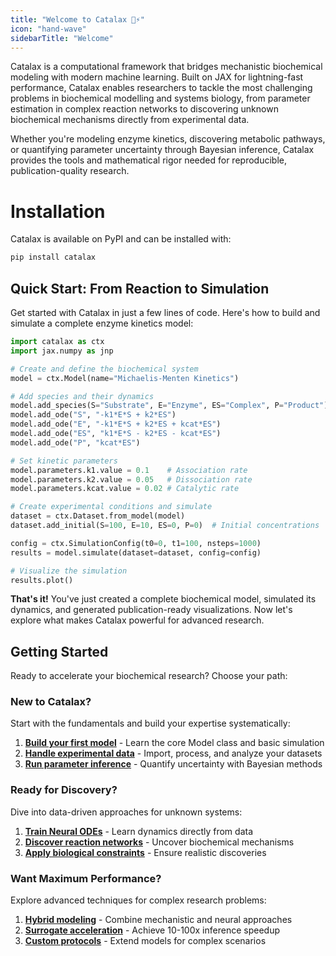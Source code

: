 ```yaml
---
title: "Welcome to Catalax 🧬⚡"
icon: "hand-wave"
sidebarTitle: "Welcome"
---
```


Catalax is a computational framework that bridges mechanistic biochemical modeling with modern machine learning. Built on JAX for lightning-fast performance, Catalax enables researchers to tackle the most challenging problems in biochemical modelling and systems biology, from parameter estimation in complex reaction networks to discovering unknown biochemical mechanisms directly from experimental data.

Whether you're modeling enzyme kinetics, discovering metabolic pathways, or quantifying parameter uncertainty through Bayesian inference, Catalax provides the tools and mathematical rigor needed for reproducible, publication-quality research.

# Installation

Catalax is available on PyPI and can be installed with:

```bash
pip install catalax
```

## Quick Start: From Reaction to Simulation

Get started with Catalax in just a few lines of code. Here's how to build and simulate a complete enzyme kinetics model:

```python
import catalax as ctx
import jax.numpy as jnp

# Create and define the biochemical system
model = ctx.Model(name="Michaelis-Menten Kinetics")

# Add species and their dynamics
model.add_species(S="Substrate", E="Enzyme", ES="Complex", P="Product")
model.add_ode("S", "-k1*E*S + k2*ES")
model.add_ode("E", "-k1*E*S + k2*ES + kcat*ES") 
model.add_ode("ES", "k1*E*S - k2*ES - kcat*ES")
model.add_ode("P", "kcat*ES")

# Set kinetic parameters
model.parameters.k1.value = 0.1    # Association rate
model.parameters.k2.value = 0.05   # Dissociation rate  
model.parameters.kcat.value = 0.02 # Catalytic rate

# Create experimental conditions and simulate
dataset = ctx.Dataset.from_model(model)
dataset.add_initial(S=100, E=10, ES=0, P=0)  # Initial concentrations

config = ctx.SimulationConfig(t0=0, t1=100, nsteps=1000)
results = model.simulate(dataset=dataset, config=config)

# Visualize the simulation
results.plot()
```

**That's it!** You've just created a complete biochemical model, simulated its dynamics, and generated publication-ready visualizations. Now let's explore what makes Catalax powerful for advanced research.

## Getting Started

Ready to accelerate your biochemical research? Choose your path:

### New to Catalax?
Start with the fundamentals and build your expertise systematically:

1. **[Build your first model](/docs/usage/model-class)** - Learn the core Model class and basic simulation
2. **[Handle experimental data](/docs/usage/data-management)** - Import, process, and analyze your datasets  
3. **[Run parameter inference](/docs/usage/mcmc-basic)** - Quantify uncertainty with Bayesian methods

### Ready for Discovery?
Dive into data-driven approaches for unknown systems:

1. **[Train Neural ODEs](/docs/usage/neural-ode)** - Learn dynamics directly from data
2. **[Discover reaction networks](/docs/usage/reactflow-ode)** - Uncover biochemical mechanisms
3. **[Apply biological constraints](/docs/usage/regularization)** - Ensure realistic discoveries

### Want Maximum Performance?  
Explore advanced techniques for complex research problems:

1. **[Hybrid modeling](/docs/usage/universal-ode)** - Combine mechanistic and neural approaches
2. **[Surrogate acceleration](/docs/usage/surrogate-hmc)** - Achieve 10-100x inference speedup
3. **[Custom protocols](/docs/usage/pre-post-models)** - Extend models for complex scenarios
